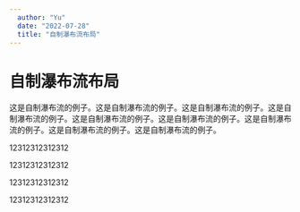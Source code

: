 ```yaml
---
  author: "Yu"
  date: "2022-07-28"
  title: "自制瀑布流布局"
---
```



# 自制瀑布流布局

这是自制瀑布流的例子。这是自制瀑布流的例子。这是自制瀑布流的例子。这是自制瀑布流的例子。这是自制瀑布流的例子。这是自制瀑布流的例子。这是自制瀑布流的例子。这是自制瀑布流的例子。这是自制瀑布流的例子。

<Masonry>
  <p className="bg-red-500 w-96 h-20 inline-block">12312312312312</p>
  <p className="bg-orange-500 w-96 h-60 inline-block">12312312312312</p>
  <p className="bg-blue-500 w-96 h-40 inline-block">12312312312312</p>
  <p className="bg-yellow-500 w-96 h-20 inline-block">12312312312312</p>
</Masonry>
